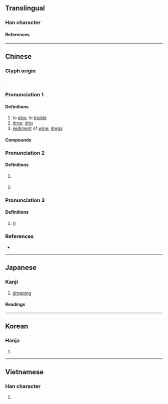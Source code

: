 {{also|沥}}
{{character info/new}}
==Translingual==

===Han character===
{{Han char|rn=85|rad=水|as=16|sn=19|four=31111|canj=EMDM|ids=⿰氵歷}}

====References====
{{Han ref|kx=0660.060|dkj=18658|dj=1069.260|hdz=31783.010|uh=701D}}

----

==Chinese==
{{zh-forms|s=沥}}

===Glyph origin===
{{Han etym}}
{{Han compound|水|歷|ls=psc|c1=s|c2=p|t1=water}}.

===Pronunciation 1===
{{zh-pron
|m=lì
|c=lik6,lik1
|mn=qz:lia̍k/tw,xm,zz:le̍k
|mc=y
|oc=y
|cat=v,n
}}

====Definitions====
{{zh-hanzi}}

# to [[drip]]; to [[trickle]]
# [[drop]]; [[drip]]
# [[sediment]] of [[wine]]; [[dregs]]

====Compounds====
{{zh-der|剖肝瀝膽|嘔心瀝血|土瀝青|披瀝|披瀝肝膽|披肝瀝膽|淅淅瀝瀝|淅瀝|滴瀝|瀝水|瀝液|瀝澇|瀝瀝|瀝瀝拉拉|瀝瀝淅淅|瀝膽|瀝膽墮肝|瀝膽披肝|瀝膽抽腸|瀝血|瀝血之仇|瀝血以誓|瀝血叩心|瀝酒|瀝青|瀝青炭|瀝青石|血瀝瀝|輸肝瀝膽|隳肝瀝膽|餘瀝}}

===Pronunciation 2===
{{zh-pron
|c=lik1
|mc=y
|oc=y
|cat=v,n
}}

====Definitions====
{{zh-hanzi}}
# {{zh-div|源}} {{place|zh|t=Lek Yuen|old name of Sha Tin|city/Hong Kong}}
# {{zh-div|源邨}} {{place|zh|t=Lek Yuen Estate|public housing|city/Sha Tin}}

===Pronunciation 3===
{{zh-pron
|m=lì
|c=lek6
|mc=y
|oc=y
|cat=v,n
}}

====Definitions====
{{zh-hanzi}}
# ({{zh-l|大瀝}}) {{place|zh|t=Dali|town|city/Foshan|province/Guangdong}}

===References===
* {{R:yue:Hanzi}}

----

==Japanese==

===Kanji===
{{ja-kanji|grade=|rs=水16}}

# [[dropping]]

====Readings====
{{ja-readings
|goon=りゃく
|kanon=れき
|kun=したた-る
}}

----

==Korean==

===Hanja===
{{ko-hanja|hangeul=[[력]]>[[역]]|eumhun=|rv=ryeok>yeok|mr=ryŏk>yŏk|y=lyek>yek}}

# {{rfdef|ko|sort=水16}}

----

==Vietnamese==

===Han character===
{{vi-readings|rs=水16|reading=lạch}}

# {{rfdef|vi|sort=水16}}